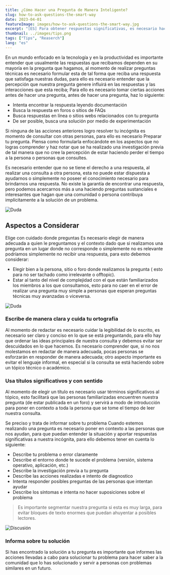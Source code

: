 ```yaml
---
title: ¿Cómo Hacer una Pregunta de Manera Inteligente?
slug: how-to-ask-questions-the-smart-way
date: 2023-04-01
featureImage: images/how-to-ask-questions-the-smart-way.jpg
excerpt: "[ES] Para obtener respuestas significativas, es necesario hacer preguntas significativas."
thumbnail: ../images/tips.png
tags: ["Tips", "Reaserch"]
lang: "es"
---
```


En un mundo enfocado en la tecnología y en la productividad es importante entender que usualmente las respuestas que recibamos dependen en su mayoría en la pregunta que hagamos, al momento de realizar preguntas técnicas es necesario formular esta de tal forma que reciba una respuesta que satisfaga nuestras dudas, para ello es necesario entender que la percepción que nuestra pregunta genere influirá en las respuestas y las interacciones que esta reciba; Para ello es necesario tomar ciertas acciones antes de hacer una pregunta, antes de hacer una pregunta, haz lo siguiente:

- Intenta encontrar la respuesta leyendo documentación
- Busca la respuesta en foros o sitios de FAQs
- Busca respuestas en línea o sitios webs relacionados con tu pregunta
- De ser posible, busca una solución por medio de experimentación

Si ninguna de las acciones anteriores logro resolver tu incógnita es momento de consultar con otras personas, para ello es necesario Preparar tu pregunta. Piensa como formularla enfocándote en los aspectos que no logras comprender y haz notar que se ha realizado una investigación previa de tal manera que no cree la percepción de estar haciendo perder el tiempo a la persona o personas que consultes.

Es necesario entender que no se tiene el derecho a una respuesta, al realizar una consulta a otra persona, esta no puede estar dispuesta a ayudarnos o simplemente no poseer el conocimiento necesario para brindarnos una respuesta. No existe la garantía de encontrar una respuesta, pero podemos acercarnos más a una haciendo preguntas sustanciales e interesantes que hagan que una comunidad o persona contribuya implícitamente a la solución de un problema.

![Duda](images/question-1.png)

## Aspectos a Considerar

Elige con cuidado donde preguntas
Es necesario elegir de manera adecuada a quien le preguntamos y el contexto dado que si realizamos una pregunta en un lugar donde no corresponde o simplemente no es relevante podríamos simplemente no recibir una respuesta, para esto debemos considerar:

- Elegir bien a la persona, sitio o foro donde realizamos la pregunta ( esto para no ser tachado como irrelevante o offtopic).
- Estar al tanto del nivel de complejidad con el que están familiarizados los miembros a los que consultamos, esto para no caer en el error de realizar una pregunta muy simple a personas que esperan preguntas técnicas muy avanzadas o viceversa.

![Duda](images/question-2.png)

### Escribe de manera clara y cuida tu ortografía

Al momento de redactar es necesario cuidar la legibilidad de lo escrito, es necesario ser claro y conciso en lo que se está preguntando, para ello hay que ordenar las ideas principales de nuestra consulta y debemos evitar ser descuidados en lo que hacemos. Es necesario comprender que, si no nos molestamos en redactar de manera adecuada, pocas personas se esforzarán en responder de manera adecuada; otro aspecto importante es evitar el lenguaje informal, en especial si la consulta se está haciendo sobre un tópico técnico o académico.

### Usa títulos significativos y con sentido

Al momento de elegir un título es necesario usar términos significativos al tópico, esto facilitará que las personas familiarizadas encuentren nuestra pregunta (de estar publicada en un foro) y servirá a modo de introducción para poner en contexto a toda la persona que se tome el tiempo de leer nuestra consulta.

Se preciso y trata de informar sobre tu problema
Cuando estemos realizando una pregunta es necesario poner en contexto a las personas que nos ayudan, para que puedan entender la situación y aportar respuestas significativas a nuestra incógnita, para ello debemos tener en cuenta lo siguiente:

- Describe tu problema o error claramente
- Describe el entorno donde te sucede el problema (versión, sistema operativo, aplicación, etc.)
- Describe la investigación previa a tu pregunta
- Describe las acciones realizadas e intento de diagnostico
- Intenta responder posibles preguntas de las personas que intentan ayudar
- Describe los síntomas e intenta no hacer suposiciones sobre el problema

> Es importante segmentar nuestra pregunta si esta es muy larga, para evitar bloques de texto enormes que puedan ahuyentar a posibles lectores.

![Discusión](images/discussion.png)

### Informa sobre tu solución

Si has encontrado la solución a tu pregunta es importante que informes las acciones llevadas a cabo para solucionar tu problema para hacer saber a la comunidad que lo has solucionado y servir a personas con problemas similares en un futuro.
